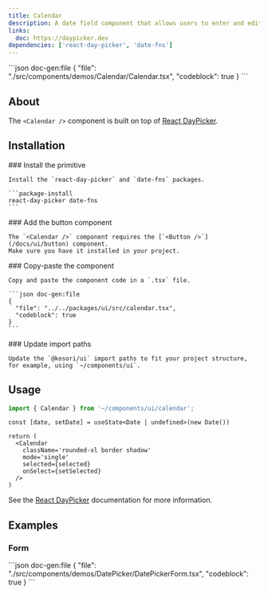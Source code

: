 ```yaml
---
title: Calendar
description: A date field component that allows users to enter and edit date.
links:
  doc: https://daypicker.dev
dependencies: ['react-day-picker', 'date-fns']
---
```


<ComponentPreview name='calendar'>
```json doc-gen:file
{
  "file": "./src/components/demos/Calendar/Calendar.tsx",
  "codeblock": true
}
```
</ComponentPreview>

## About

The `<Calendar />` component is built on top of [React DayPicker](https://daypicker.dev).

## Installation

<Steps>

  <Step>
    ### Install the primitive
    
    Install the `react-day-picker` and `date-fns` packages.

    ```package-install
    react-day-picker date-fns
    ```

  </Step>

  <Step>
    ### Add the button component
    
    The `<Calendar />` component requires the [`<Button />`](/docs/ui/button) component.
    Make sure you have it installed in your project.

  </Step>

  <Step>
    ### Copy-paste the component
    
    Copy and paste the component code in a `.tsx` file.

    ```json doc-gen:file
    {
      "file": "../../packages/ui/src/calendar.tsx",
      "codeblock": true
    }
    ```

  </Step>

  <Step>
    ### Update import paths

    Update the `@kosori/ui` import paths to fit your project structure, for example, using `~/components/ui`.

  </Step>

</Steps>

## Usage

```ts
import { Calendar } from '~/components/ui/calendar';
```

```tsx
const [date, setDate] = useState<Date | undefined>(new Date())

return (
  <Calendar
    className='rounded-xl border shadow'
    mode='single'
    selected={selected}
    onSelect={setSelected}
  />
)
```

See the [React DayPicker](https://daypicker.dev) documentation for more information.

## Examples

### Form

<ComponentPreview name='date-picker-form'>
```json doc-gen:file
{
  "file": "./src/components/demos/DatePicker/DatePickerForm.tsx",
  "codeblock": true
}
```
</ComponentPreview>

